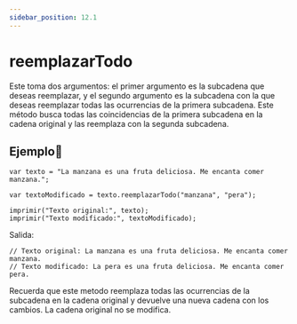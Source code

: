```yaml
---
sidebar_position: 12.1
---
```


# reemplazarTodo
Este toma dos argumentos: el primer argumento es la subcadena que deseas reemplazar, y el segundo argumento es la subcadena con la que deseas reemplazar todas las ocurrencias de la primera subcadena. Este método busca todas las coincidencias de la primera subcadena en la cadena original y las reemplaza con la segunda subcadena.

## Ejemplo📝

```dummy
var texto = "La manzana es una fruta deliciosa. Me encanta comer manzana.";

var textoModificado = texto.reemplazarTodo("manzana", "pera");

imprimir("Texto original:", texto);
imprimir("Texto modificado:", textoModificado);
```
Salida:

```dummy
// Texto original: La manzana es una fruta deliciosa. Me encanta comer manzana.
// Texto modificado: La pera es una fruta deliciosa. Me encanta comer pera.
```

Recuerda que este metodo reemplaza todas las ocurrencias de la subcadena en la cadena original y devuelve una nueva cadena con los cambios. La cadena original no se modifica.